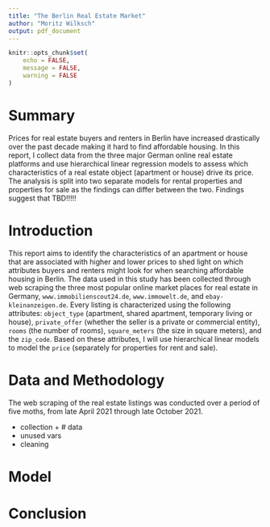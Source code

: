 ```yaml
---
title: "The Berlin Real Estate Market"
author: "Moritz Wilksch"
output: pdf_document
---
```


```r
knitr::opts_chunk$set(
	echo = FALSE,
	message = FALSE,
	warning = FALSE
)

```

# Summary
Prices for real estate buyers and renters in Berlin have increased drastically over the past decade making it hard to find affordable housing. In this report, I collect data from the three major German online real estate platforms and use hierarchical linear regression models to assess which characteristics of a real estate object (apartment or house) drive its price. The analysis is split into two separate models for rental properties and properties for sale as the findings can differ between the two.
Findings suggest that TBD!!!!!

# Introduction
This report aims to identify the characteristics of an apartment or house that are associated with higher and lower prices to shed light on which attributes buyers and renters might look for when searching affordable housing in Berlin. The data used in this study has been collected through web scraping the three most popular online market places for real estate in Germany, `www.immobilienscout24.de`, `www.immowelt.de`, and `ebay-kleinanzeigen.de`. Every listing is characterized using the following attributes: `object_type` (apartment, shared apartment, temporary living or house), `private_offer` (whether the seller is a private or commercial entity),  `rooms` (the number of rooms), `square_meters` (the size in square meters), and the `zip_code`. Based on these attributes, I will use hierarchical linear models to model the `price` (separately for properties for rent and sale).

# Data and Methodology
The web scraping of the real estate listings was conducted over a period of five moths, from late April 2021 through late October 2021. 

- collection + # data
- unused vars
- cleaning



# Model

# Conclusion
